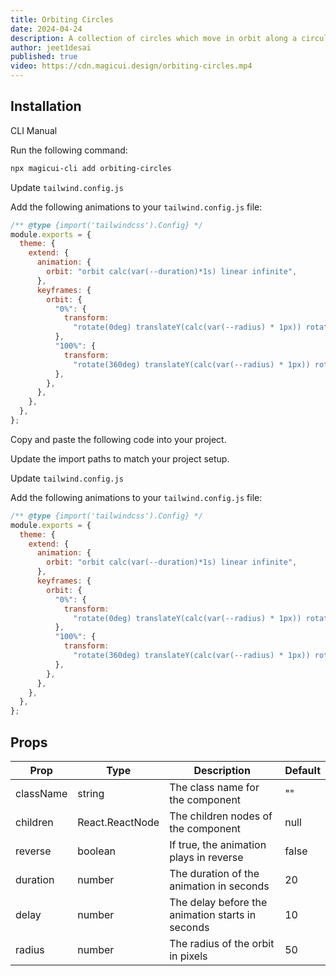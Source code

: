 ```yaml
---
title: Orbiting Circles
date: 2024-04-24
description: A collection of circles which move in orbit along a circular path
author: jeet1desai
published: true
video: https://cdn.magicui.design/orbiting-circles.mp4
---
```


<ComponentPreview name="orbiting-circles-demo" />

## Installation

<Tabs defaultValue="cli">

<TabsList>
  <TabsTrigger value="cli">CLI</TabsTrigger>
  <TabsTrigger value="manual">Manual</TabsTrigger>
</TabsList>
<TabsContent value="cli">

<Steps>

<Step>Run the following command:</Step>

```bash
npx magicui-cli add orbiting-circles
```

<Step>Update `tailwind.config.js`</Step>

Add the following animations to your `tailwind.config.js` file:

```js title="tailwind.config.js" {5-19}
/** @type {import('tailwindcss').Config} */
module.exports = {
  theme: {
    extend: {
      animation: {
        orbit: "orbit calc(var(--duration)*1s) linear infinite",
      },
      keyframes: {
        orbit: {
          "0%": {
            transform:
              "rotate(0deg) translateY(calc(var(--radius) * 1px)) rotate(0deg)",
          },
          "100%": {
            transform:
              "rotate(360deg) translateY(calc(var(--radius) * 1px)) rotate(-360deg)",
          },
        },
      },
    },
  },
};
```

</Steps>

</TabsContent>

<TabsContent value="manual">

<Steps>

<Step>Copy and paste the following code into your project.</Step>

<ComponentSource name="orbiting-circles" />

<Step>Update the import paths to match your project setup.</Step>

<Step>Update `tailwind.config.js`</Step>

Add the following animations to your `tailwind.config.js` file:

```js title="tailwind.config.js" {5-19}
/** @type {import('tailwindcss').Config} */
module.exports = {
  theme: {
    extend: {
      animation: {
        orbit: "orbit calc(var(--duration)*1s) linear infinite",
      },
      keyframes: {
        orbit: {
          "0%": {
            transform:
              "rotate(0deg) translateY(calc(var(--radius) * 1px)) rotate(0deg)",
          },
          "100%": {
            transform:
              "rotate(360deg) translateY(calc(var(--radius) * 1px)) rotate(-360deg)",
          },
        },
      },
    },
  },
};
```

</Steps>

</TabsContent>

</Tabs>

## Props

| Prop      | Type            | Description                                      | Default |
| --------- | --------------- | ------------------------------------------------ | ------- |
| className | string          | The class name for the component                 | ""      |
| children  | React.ReactNode | The children nodes of the component              | null    |
| reverse   | boolean         | If true, the animation plays in reverse          | false   |
| duration  | number          | The duration of the animation in seconds         | 20      |
| delay     | number          | The delay before the animation starts in seconds | 10      |
| radius    | number          | The radius of the orbit in pixels                | 50      |
